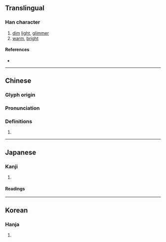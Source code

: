 {{also|熺}}
{{character info/new}}
==Translingual==

===Han character===
{{Han char|rn=86|rad=火|as=12|sn=16|four=40336|canj=GRTF|ids=⿱喜灬}}

# [[dim]] [[light]], [[glimmer]]
# [[warm]], [[bright]]

====References====
* {{Han ref|kx=0681.210|dkj=19380|dj=1093.140|hdz=32239.050|uh=71B9|ud=29113|bh=BF51|bd=48977}}

----

==Chinese==
{{zh-forms}}

===Glyph origin===
{{Han etym}}

===Pronunciation===
{{zh-pron
|m=xī
|ma=y
|c=hei1
|h=pfs=
|md=
|mn=
|w=
|mc=y
|oc=y
|cat=
}}

===Definitions===
{{zh-hanzi}}

# {{rfdef|zh}}

----

==Japanese==

===Kanji===
{{ja-kanji|grade=|rs=火12}}

# {{defn|lang=ja|sort=火12}}

====Readings====
{{ja-readings
|goon=き
|kanon=き
|kun=あぶ-る}}

----

==Korean==

===Hanja===
{{ko-hanja|hangeul=희|eumhun=}}

# {{defn|lang=ko|sort=火12}}